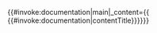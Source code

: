 {{#invoke:documentation|main|_content={{ {{#invoke:documentation|contentTitle}}}}}}<noinclude>
<!-- Categories go on the /doc subpage, and interwikis go on Wikidata. -->
</noinclude>